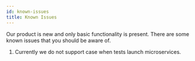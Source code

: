 ```yaml
---
id: known-issues
title: Known Issues
---
```


Our product is new and only basic functionality is present. There are some known issues that you should be aware of.

1. Currently we do not support case when tests launch microservices.
